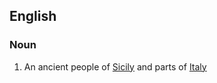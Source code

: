 ==English==

===Noun===
{{wikipedia}}
{{infl|en|noun}}

# An ancient people of [[Sicily]] and parts of [[Italy]]
{{anagrams:en/aciins}}